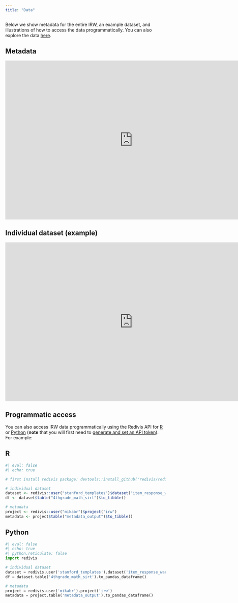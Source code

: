 ```yaml
---
title: "Data"
---
```

Below we show metadata for the entire IRW, an example dataset, and illustrations of how to access the data programmatically. You can also explore the data [here](https://redivis.com/datasets/as2e-cv7jb41fd/tables).

## Metadata
<iframe width="800" height="500" allowfullscreen src="https://redivis.com/embed/tables/6t2y-cb2dx1trf" style="border:0;"></iframe>


## Individual dataset (example)

<iframe width="800" height="500" allowfullscreen src="https://redivis.com/embed/tables/769d-20fsmqwp5" style="border:0;"></iframe>


## Programmatic access

You can also access IRW data programmatically using the Redivis API for [R](https://apidocs.redivis.com/client-libraries/redivis-r) or [Python](https://apidocs.redivis.com/client-libraries/redivis-python) (**note** that you will first need to [generate and set an API token](https://apidocs.redivis.com/client-libraries/redivis-r/getting-started)). For example:

::: {.panel-tabset}

## R

```r
#| eval: false
#| echo: true

# first install redivis package: devtools::install_github("redivis/redivis-r", ref="main")

# individual dataset
dataset <- redivis::user("stanford_templates")$dataset("item_response_warehouse")
df <- dataset$table("4thgrade_math_sirt")$to_tibble()

# metadata
project <- redivis::user("mikabr")$project("irw")
metadata <- project$table("metadata_output")$to_tibble()
```

## Python

```python
#| eval: false
#| echo: true
#| python.reticulate: false
import redivis

# individual dataset
dataset = redivis.user('stanford_templates').dataset('item_response_warehouse')
df = dataset.table('4thgrade_math_sirt').to_pandas_dataframe()

# metadata
project = redivis.user('mikabr').project('irw')
metadata = project.table('metadata_output').to_pandas_dataframe()
```

:::
